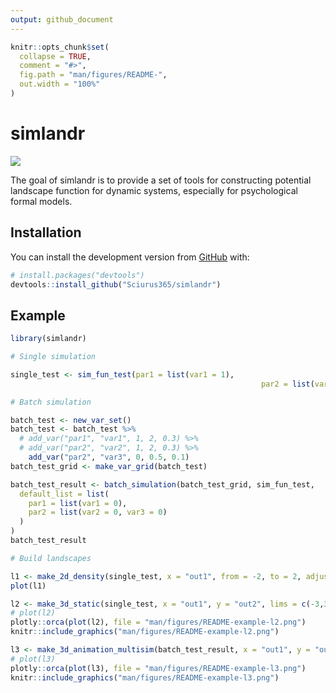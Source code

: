 ```yaml
---
output: github_document
---
```


<!-- README.md is generated from README.Rmd. Please edit that file -->

```r
knitr::opts_chunk$set(
  collapse = TRUE,
  comment = "#>",
  fig.path = "man/figures/README-",
  out.width = "100%"
)
```

# simlandr

<!-- badges: start -->
<!-- badges: end -->

![](https://img.shields.io/badge/lifecycle-experimental-orange.svg)

The goal of simlandr is to provide a set of tools for constructing potential landscape function for dynamic systems, especially for psychological formal models.

## Installation

You can install the development version from [GitHub](https://github.com/) with:

```r
# install.packages("devtools")
devtools::install_github("Sciurus365/simlandr")
```

## Example

```r
library(simlandr)

# Single simulation

single_test <- sim_fun_test(par1 = list(var1 = 1), 
														par2 = list(var2 = 1, var3 = 0))

# Batch simulation

batch_test <- new_var_set()
batch_test <- batch_test %>%
  # add_var("par1", "var1", 1, 2, 0.3) %>%
  # add_var("par2", "var2", 1, 2, 0.3) %>%
	add_var("par2", "var3", 0, 0.5, 0.1)
batch_test_grid <- make_var_grid(batch_test)

batch_test_result <- batch_simulation(batch_test_grid, sim_fun_test,
  default_list = list(
    par1 = list(var1 = 0),
    par2 = list(var2 = 0, var3 = 0)
  )
)
batch_test_result

# Build landscapes

l1 <- make_2d_density(single_test, x = "out1", from = -2, to = 2, adjust = 0.1)
plot(l1)

l2 <- make_3d_static(single_test, x = "out1", y = "out2", lims = c(-3,3,-3,3), h = 0.5)
# plot(l2)
plotly::orca(plot(l2), file = "man/figures/README-example-l2.png")
knitr::include_graphics("man/figures/README-example-l2.png")

l3 <- make_3d_animation_multisim(batch_test_result, x = "out1", y = "out2", fr = "var3", zmax = 10, lims = c(-3,3,-3,3), h = 0.2)
# plot(l3)
plotly::orca(plot(l3), file = "man/figures/README-example-l3.png")
knitr::include_graphics("man/figures/README-example-l3.png")
```

<!-- devtools::build_readme() -->
